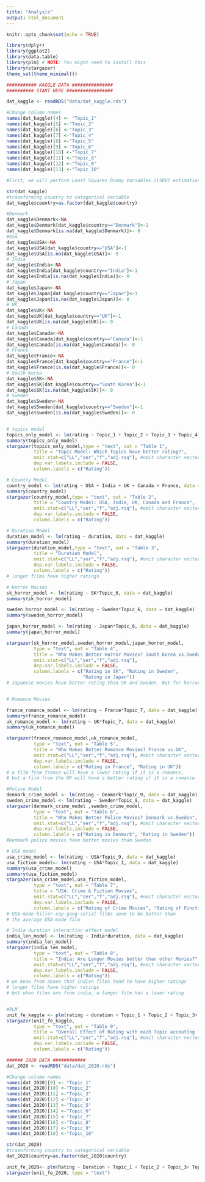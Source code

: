 ```yaml
---
title: "Analysis"
output: html_document
---
```


```r
knitr::opts_chunk$set(echo = TRUE)

library(dplyr)
library(ggplot2)
library(data.table)
library(plm) # NOTE: You might need to install this
library(stargazer)
theme_set(theme_minimal())
```

```r
########### KAGGLE DATA ###############
########## START HERE #################

dat_kaggle <- readRDS("data/dat_kaggle.rds") 

#Change column names
names(dat_kaggle)[4] <- "Topic_1"
names(dat_kaggle)[5] <-"Topic_2"
names(dat_kaggle)[6] <-"Topic_3"
names(dat_kaggle)[7] <-"Topic_4"
names(dat_kaggle)[8] <-"Topic_5"
names(dat_kaggle)[9] <-"Topic_6"
names(dat_kaggle)[10] <-"Topic_7"
names(dat_kaggle)[11] <-"Topic_8"
names(dat_kaggle)[12] <-"Topic_9"
names(dat_kaggle)[13] <-"Topic_10"

#First, we will perform Least Squares Dummy Variables (LSDV) estimation with lm(), where we essentially get an individual estimate for each unit. Second, we will run our model with plm(), which will do the same mechanics, yet it will not render each of the units intercept.

str(dat_kaggle)
#trasnforming country to categorical variable
dat_kaggle$country=as.factor(dat_kaggle$country)

#Denmark
dat_kaggle$Denmark<-NA 
dat_kaggle$Denmark[dat_kaggle$country=="Denmark"]<-1
dat_kaggle$Denmark[is.na(dat_kaggle$Denmark)]<- 0
#USA
dat_kaggle$USA<-NA 
dat_kaggle$USA[dat_kaggle$country=="USA"]<-1
dat_kaggle$USA[is.na(dat_kaggle$USA)]<- 0
# India
dat_kaggle$India<-NA
dat_kaggle$India[dat_kaggle$country=="India"]<-1
dat_kaggle$India[is.na(dat_kaggle$India)]<- 0
# Japan
dat_kaggle$Japan<-NA
dat_kaggle$Japan[dat_kaggle$country=="Japan"]<-1
dat_kaggle$Japan[is.na(dat_kaggle$Japan)]<- 0
# UK
dat_kaggle$UK<-NA
dat_kaggle$UK[dat_kaggle$country=="UK"]<-1
dat_kaggle$UK[is.na(dat_kaggle$UK)]<- 0
# Canada
dat_kaggle$Canada<-NA
dat_kaggle$Canada[dat_kaggle$country=="Canada"]<-1
dat_kaggle$Canada[is.na(dat_kaggle$Canada)]<- 0
# France
dat_kaggle$France<-NA
dat_kaggle$France[dat_kaggle$country=="France"]<-1
dat_kaggle$France[is.na(dat_kaggle$France)]<- 0
# South Korea
dat_kaggle$SK<-NA
dat_kaggle$SK[dat_kaggle$country=="South Korea"]<-1
dat_kaggle$SK[is.na(dat_kaggle$SK)]<- 0
# Sweden
dat_kaggle$Sweden<-NA
dat_kaggle$Sweden[dat_kaggle$country=="Sweden"]<-1
dat_kaggle$Sweden[is.na(dat_kaggle$Sweden)]<- 0


# topics model
topics_only_model <- lm(rating ~ Topic_1 + Topic_2 + Topic_3 + Topic_4+ Topic_5+ Topic_6 + Topic_7 + Topic_8 + Topic_9 + Topic_10, data = dat_kaggle)
summary(topics_only_model)
stargazer(topics_only_model,type = "text", out = "Table 1", 
          title = "Topic Model: Which Topics have better rating?", 
          omit.stat=c("LL","ser","f","adj.rsq"), #omit character vector
          dep.var.labels.include = FALSE,
          column.labels = c("Rating"))

# Country Model
country_model <- lm(rating ~ USA + India + UK + Canada + France, data = dat_kaggle)
summary(country_model)
stargazer(country_model,type = "text", out = "Table 2", 
          title = "Country Model: USA, India, UK, Canada and France", 
          omit.stat=c("LL","ser","f","adj.rsq"), #omit character vector
          dep.var.labels.include = FALSE,
          column.labels = c("Rating"))

# Duration Model
duration_model <- lm(rating ~ duration, data = dat_kaggle)
summary(duration_model)
stargazer(duration_model,type = "text", out = "Table 3", 
          title = "Duration Model", 
          omit.stat=c("LL","ser","f","adj.rsq"), #omit character vector
          dep.var.labels.include = FALSE,
          column.labels = c("Rating"))
# longer films have higher ratings

# Horror Movies
sk_horror_model <- lm(rating ~ SK*Topic_6, data = dat_kaggle)
summary(sk_horror_model)

sweden_horror_model <- lm(rating ~ Sweden*Topic_6, data = dat_kaggle)
summary(sweden_horror_model)

japan_horror_model <- lm(rating ~ Japan*Topic_6, data = dat_kaggle)
summary(japan_horror_model)

stargazer(sk_horror_model,sweden_horror_model,japan_horror_model,
          type = "text", out = "Table 4", 
          title = "Who Makes Better Horror Movies? South Korea vs.Sweden", 
          omit.stat=c("LL","ser","f","adj.rsq"),
          dep.var.labels.include = FALSE,
          column.labels = c("Rating in SK", "Rating in Sweden",
                            "Rating in Japan"))
# Japanese movies have better rating than SK and Sweden. But for horror movies the effect even decreases. also they don´t effect is high but not significant


# Romance Movies

france_romance_model <- lm(rating ~ France*Topic_7, data = dat_kaggle)
summary(france_romance_model)
uk_romance_model <- lm(rating ~ UK*Topic_7, data = dat_kaggle)
summary(uk_romance_model)

stargazer(france_romance_model,uk_romance_model,
          type = "text", out = "Table 5", 
          title = "Who Makes Better Romance Movies? France vs.UK", 
          omit.stat=c("LL","ser","f","adj.rsq"), #omit character vector
          dep.var.labels.include = FALSE,
          column.labels = c("Rating in France", "Rating in UK"))
# a film from france will have a lower rating if it is a romance, 
# but a film from the UK will have a better rating if it is a romance

#Police Model
denmark_crime_model <- lm(rating ~ Denmark*Topic_9, data = dat_kaggle)
sweden_crime_model <- lm(rating ~ Sweden*Topic_9, data = dat_kaggle)
stargazer(denmark_crime_model ,sweden_crime_model,
          type = "text", out = "Table 6", 
          title = "Who Makes Better Police Movies? Denmark vs.Sweden", 
          omit.stat=c("LL","ser","f","adj.rsq"), #omit character vector
          dep.var.labels.include = FALSE,
          column.labels = c("Rating in Denmark", "Rating in Sweden"))
#Denmark police movies have better movies than Sweden

# USA model
usa_crime_model <- lm(rating ~ USA*Topic_9, data = dat_kaggle)
usa_fiction_model<- lm(rating ~ USA*Topic_1, data = dat_kaggle)
summary(usa_crime_model)
summary(usa_fiction_model)
stargazer(usa_crime_model,usa_fiction_model,
          type = "text", out = "Table 7", 
          title = "USA: Crime & Fiction Movies", 
          omit.stat=c("LL","ser","f","adj.rsq"), #omit character vector
          dep.var.labels.include = FALSE,
          column.labels = c("Rating of Crime Movies", "Rating of Finction Movies"))
# USA-made killer-cop-gang-serial films seem to be better than
# the average USA-made film

# India duration interaction effect model
india_len_model <- lm(rating ~ India*duration, data = dat_kaggle)
summary(india_len_model)
stargazer(india_len_model,
          type = "text", out = "Table 8", 
          title = "India: Are Longer Movies better than other Movies?", 
          omit.stat=c("LL","ser","f","adj.rsq"), #omit character vector
          dep.var.labels.include = FALSE,
          column.labels = c("Rating"))
# we know from above that indian films tend to have higher ratings
# longer films have higher ratings
# but when films are from india, a longer film has a lower rating


#PLM 
unit_fe_kaggle <- plm(rating ~ duration + Topic_1 + Topic_2 + Topic_3+ Topic_4+ Topic_5+ Topic_6 + Topic_7 + Topic_8 + Topic_9 + Topic_10, data = dat_kaggle , index = c("country"), model = "within")
stargazer(unit_fe_kaggle,
          type = "text", out = "Table 9", 
          title = "Overall Effect of Rating with each Topic accouting for country", 
          omit.stat=c("LL","ser","f","adj.rsq"), #omit character vector
          dep.var.labels.include = FALSE,
          column.labels = c("Rating"))

###### 2020 DATA ############
dat_2020 <- readRDS("data/dat_2020.rds")

#Change column names
names(dat_2020)[9] <- "Topic_1"
names(dat_2020)[10] <-"Topic_2"
names(dat_2020)[11] <-"Topic_3"
names(dat_2020)[12] <-"Topic_4"
names(dat_2020)[13] <-"Topic_5"
names(dat_2020)[14] <-"Topic_6"
names(dat_2020)[15] <-"Topic_7"
names(dat_2020)[16] <-"Topic_8"
names(dat_2020)[17] <-"Topic_9"
names(dat_2020)[18] <-"Topic_10"

str(dat_2020)
#trasnforming country to categorical variable
dat_2020$country=as.factor(dat_2020$country)

unit_fe_2020<- plm(Rating ~ Duration + Topic_1 + Topic_2 + Topic_3+ Topic_4+ Topic_5+ Topic_6 + Topic_7 + Topic_8 + Topic_9 + Topic_10, data = dat_2020 , index = c("Country"), model = "within")
stargazer(unit_fe_2020, type = "text")

```
